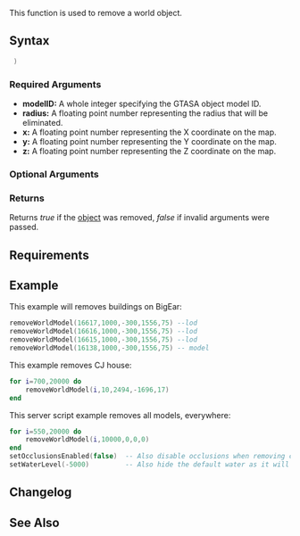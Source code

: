  
{{Server client function}}
<!--
{{Note box|Pre r4844: There are two types of world objects Binary IPL (anything not in data/maps and in gta3.img) and data IPL (anything in data/maps) Binary IPL removal requires a stream out if you are deleting anything within 300 units (anything visible) you can just move the camera to do this. Data IPL are removed instantly and this is not required. Also LOD objects are not removed automatically so you need to remove them separately.}}
-->
This function is used to remove a world object.
<!--
{{Tip|Pre r4844: It is strongly advised that you use this server side rather than client side because it will just function infinitely better as you should not need to handle streaming it out/back in.}}
-->
==Syntax== 
<syntaxhighlight lang="lua"> )</syntaxhighlight> 

===Required Arguments=== 
*'''modelID:''' A whole integer specifying the GTASA object model ID.
*'''radius:''' A floating point number representing the radius that will be eliminated.
*'''x:''' A floating point number representing the X coordinate on the map.
*'''y:''' A floating point number representing the Y coordinate on the map.
*'''z:''' A floating point number representing the Z coordinate on the map.

===Optional Arguments=== 
{{New items|3.0132|1.3.2|
*'''interior:''' The interior ID to apply the removal to ( some objects in interior 13 show in all interiors so if you want to remove everything in interior 0 also remove everything in interior 13 )
}}

===Returns===
Returns ''true'' if the [[/object.md|object]] was removed, ''false'' if invalid arguments were passed.

==Requirements==
{{Requirements|1.2.0-9.03618|1.2.0-9.03618|}}

==Example== 
This example will removes buildings on BigEar:
<syntaxhighlight lang="lua">
removeWorldModel(16617,1000,-300,1556,75) --lod
removeWorldModel(16616,1000,-300,1556,75) --lod
removeWorldModel(16615,1000,-300,1556,75) --lod
removeWorldModel(16138,1000,-300,1556,75) -- model
</syntaxhighlight>

This example removes CJ house:
<syntaxhighlight lang="lua">
for i=700,20000 do
    removeWorldModel(i,10,2494,-1696,17)
end
</syntaxhighlight>

This server script example removes all models, everywhere:
<syntaxhighlight lang="lua">
for i=550,20000 do
    removeWorldModel(i,10000,0,0,0)
end
setOcclusionsEnabled(false)  -- Also disable occlusions when removing certain models
setWaterLevel(-5000)         -- Also hide the default water as it will be full of holes
</syntaxhighlight>

==Changelog==
{{ChangelogHeader}}
{{ChangelogItem|1.3.1-9.04636|Added interior argument}}
{{ChangelogItem|1.3.1-9.04844|Everything streams out fine now.}}

==See Also==
{{Client_world_functions}}